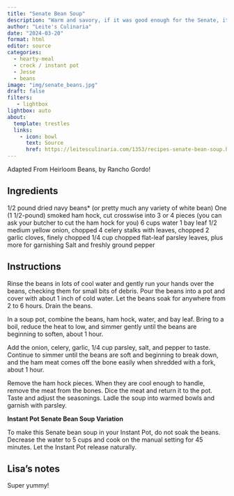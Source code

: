 ```yaml
---
title: "Senate Bean Soup"
description: "Warm and savory, if it was good enough for the Senate, it's good enough for me"
author: "Leite's Culinaria"
date: "2024-03-20"
format: html
editor: source
categories:
  - hearty-meal
  - crock / instant pot
  - Jesse
  - beans
image: "img/senate_beans.jpg"
draft: false
filters:
   - lightbox
lightbox: auto
about:
  template: trestles
  links:
    - icon: bowl
      text: Source
      href: https://leitesculinaria.com/1353/recipes-senate-bean-soup.html
---
```


Adapted From Heirloom Beans, by Rancho Gordo! 

## Ingredients

1/2 pound dried navy beans* (or pretty much any variety of white bean)
One (1 1/2-pound) smoked ham hock, cut crosswise into 3 or 4 pieces (you can ask your butcher to cut the ham hock for you)
6 cups water
1 bay leaf
1/2 medium yellow onion, chopped
4 celery stalks with leaves, chopped
2 garlic cloves, finely chopped
1/4 cup chopped flat-leaf parsley leaves, plus more for garnishing
Salt and freshly ground pepper

## Instructions

Rinse the beans in lots of cool water and gently run your hands over the beans, checking them for small bits of debris. Pour the beans into a pot and cover with about 1 inch of cold water. Let the beans soak for anywhere from 2 to 6 hours. Drain the beans.

In a soup pot, combine the beans, ham hock, water, and bay leaf. Bring to a boil, reduce the heat to low, and simmer gently until the beans are beginning to soften, about 1 hour.

Add the onion, celery, garlic, 1/4 cup parsley, salt, and pepper to taste. Continue to simmer until the beans are soft and beginning to break down, and the ham meat comes off the bone easily when shredded with a fork, about 1 hour.

Remove the ham hock pieces. When they are cool enough to handle, remove the meat from the bones. Dice the meat and return it to the pot. Taste and adjust the seasonings. Ladle the soup into warmed bowls and garnish with parsley.

**Instant Pot Senate Bean Soup Variation**

To make this Senate bean soup in your Instant Pot, do not soak the beans. Decrease the water to 5 cups and cook on the manual setting for 45 minutes. Let the Instant Pot release naturally.

## Lisa's notes

Super yummy! 